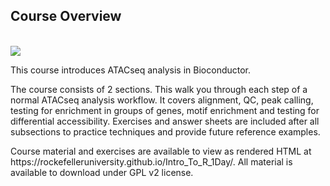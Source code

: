 ## Course Overview

<br>
[<img src="https://github.com/RockefellerUniversity/RU_atacseq/workflows/R-CMD-check-bioc/badge.svg">](https://github.com/RockefellerUniversity/RU_ATACseq/actions?query=workflow%3AR-CMD-check-bioc)

This course introduces ATACseq analysis in Bioconductor.

The course consists of 2 sections. This walk you through each step of a normal ATACseq analysis workflow. It covers alignment, QC, peak calling, testing for enrichment in groups of genes, motif enrichment and testing for differential accessibility. Exercises and answer sheets are included after all subsections to practice techniques and provide future reference examples.

Course material and exercises are available to view as rendered HTML at https://rockefelleruniversity.github.io/Intro_To_R_1Day/.
All material is available to download under GPL v2 license.


